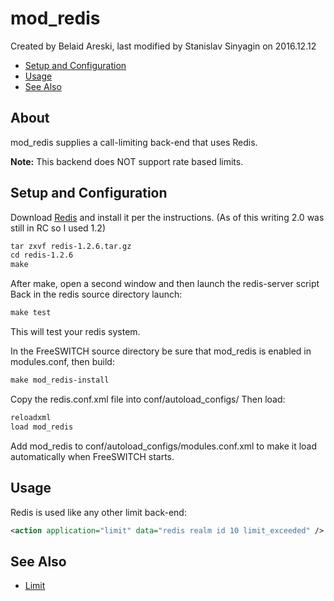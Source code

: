 
# mod_redis 

 Created by  Belaid Areski, last modified by  Stanislav Sinyagin on 2016.12.12

* [Setup and Configuration](#setup-and-configuration)
* [Usage](#usage)
* [See Also](#see-also)

## About

mod\_redis supplies a call-limiting back-end that uses Redis.

**Note:** This backend does NOT support rate based limits.

## Setup and Configuration

Download [Redis](http://code.google.com/p/redis/downloads/list) and install it per the instructions. (As of this writing 2.0 was still in RC so I used 1.2)

```xml
tar zxvf redis-1.2.6.tar.gz
cd redis-1.2.6
make
```

After make, open a second window and then launch the redis-server script Back in the redis source directory launch:

```xml
make test
```

This will test your redis system.

In the FreeSWITCH source directory be sure that mod\_redis is enabled in modules.conf, then build:

```xml
make mod_redis-install
```

Copy the redis.conf.xml file into conf/autoload\_configs/ Then load:

```xml
reloadxml
load mod_redis
```

Add mod\_redis to conf/autoload\_configs/modules.conf.xml to make it load automatically when FreeSWITCH starts.

## Usage

Redis is used like any other limit back-end:

```xml
<action application="limit" data="redis realm id 10 limit_exceeded" />
```

## See Also

* [Limit](./mod-dptools/3375201.mdx#db)


